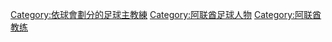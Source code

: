 [[Category:依球會劃分的足球主教練|Category:依球會劃分的足球主教練]]
[[Category:阿联酋足球人物|Category:阿联酋足球人物]]
[[Category:阿联酋教练|Category:阿联酋教练]]